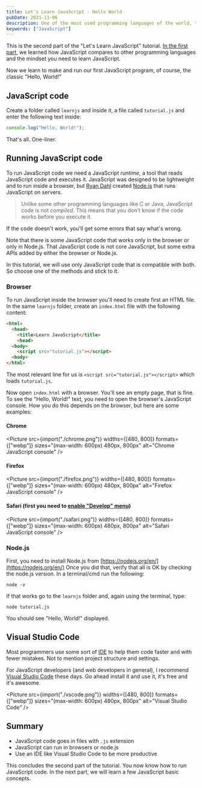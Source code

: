 ```yaml
---
title: Let's Learn JavaScript - Hello World
pubDate: 2021-11-06
description: One of the most used programming languages of the world, the world's most misunderstood programming language.
keywords: ["JavaScript"]
---
```


This is the second part of the "Let's Learn JavaScript" tutorial.
[In the first part](/javascript-part-one), we learned how JavaScript compares to other programming languages and the mindset you need to learn JavaScript.

Now we learn to make and run our first JavaScript program, of course, the classic "Hello, World!"

## JavaScript code

Create a folder called `learnjs` and inside it, a file called `tutorial.js` and enter the following text inside:

```js
console.log("Hello, World!");
```

That's all. One-liner.

## Running JavaScript code

To run JavaScript code we need a JavaScript _runtime_, a tool that reads JavaScript code and executes it.
JavaScript was designed to be lightweight and to run inside a browser, but [Ryan Dahl](https://en.wikipedia.org/wiki/Ryan_Dahl) created
[Node.js](https://nodejs.org/en/) that runs JavaScript on servers.

> Unlike some other programming languages like C or Java, JavaScript code is not _compiled_. This means that you don't know if the code
> works before you execute it.

If the code doesn't work, you'll get some errors that say what's wrong.

Note that there is some JavaScript code that works only in the browser or only in Node.js. That JavaScript code is not core JavaScript,
but some extra APIs added by either the browser or Node.js.

In this tutorial, we will use only JavaScript code that is compatible with both. So choose one of the methods and stick to it.

### Browser

To run JavaScript inside the browser you'll need to create first an HTML file.
In the same `learnjs` folder, create an `index.html` file with the following content:

```html
<html>
  <head>
    <title>Learn JavaScript</title>
    <head>
  <body>
    <script src="tutorial.js"></script>
  <body>
</html>
```

The most relevant line for us is `<script src="tutorial.js"></script>` which loads `tutorial.js`.

Now open `index.html` with a browser. You'll see an empty page, that is fine.
To see the "Hello, World!" text, you need to open the browser's JavaScript console. How you do this depends on the browser, but here are some examples:


#### Chrome

<Picture
  src={import("./chrome.png")}
  widths={[480, 800]}
  formats={["webp"]}
  sizes="(max-width: 600px) 480px, 800px"
  alt="Chrome JavaScript console"
/>

#### Firefox

<Picture
  src={import("./firefox.png")}
  widths={[480, 800]}
  formats={["webp"]}
  sizes="(max-width: 600px) 480px, 800px"
  alt="Firefox JavaScript console"
/>

#### Safari (first you need to [enable "Develop" menu](https://support.apple.com/en-gb/guide/safari/sfri20948/mac))

<Picture
  src={import("./safari.png")}
  widths={[480, 800]}
  formats={["webp"]}
  sizes="(max-width: 600px) 480px, 800px"
  alt="Safari JavaScript console"
/>

### Node.js

First, you need to install Node.js from [https://nodejs.org/en/](https://nodejs.org/en/)
Once you did that, verify that all is OK by checking the node.js version. In a terminal/cmd run the following:

```shell
node -v
```

If that works go to the `learnjs` folder and, again using the terminal, type:

```shell
node tutorial.js
```

You should see "Hello, World!" displayed.

## Visual Studio Code

Most programmers use some sort of [IDE](https://en.wikipedia.org/wiki/Integrated_development_environment) to help them code faster and with
fewer mistakes. Not to mention project structure and settings.

For JavaScript developers (and web developers in general), I recommend [Visual Studio Code](https://code.visualstudio.com/) these days.
Go ahead install it and use it, it's free and it's awesome.

<Picture
  src={import("./vscode.png")}
  widths={[480, 800]}
  formats={["webp"]}
  sizes="(max-width: 600px) 480px, 800px"
  alt="Visual Studio Code"
/>

## Summary

- JavaScript code goes in files with `.js` extension
- JavaScript can run in browsers or node.js
- Use an IDE like Visual Studio Code to be more productive

This concludes the second part of the tutorial. You now know how to run JavaScript code.
In the next part, we will learn a few JavaScript basic concepts.
